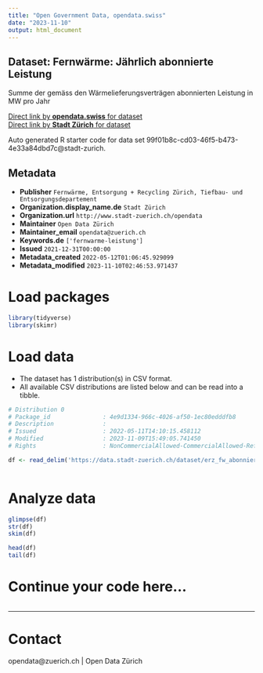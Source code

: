 ```yaml
---
title: "Open Government Data, opendata.swiss"
date: "2023-11-10"
output: html_document
---
```


## Dataset: Fernwärme: Jährlich abonnierte Leistung

Summe der gemäss den Wärmelieferungsverträgen abonnierten Leistung in MW pro Jahr

[Direct link by **opendata.swiss** for dataset](https://opendata.swiss/de/dataset/fernwarme-jahrlich-abonnierte-leistung)<br>
[Direct link by **Stadt Zürich** for dataset](https://data.stadt-zuerich.ch/dataset/erz_fw_abonnierte_leistung)

Auto generated R starter code for data set 99f01b8c-cd03-46f5-b473-4e33a84dbd7c@stadt-zurich.

## Metadata

- **Publisher** `Fernwärme, Entsorgung + Recycling Zürich, Tiefbau- und Entsorgungsdepartement`
- **Organization.display_name.de** `Stadt Zürich`
- **Organization.url** `http://www.stadt-zuerich.ch/opendata`
- **Maintainer** `Open Data Zürich`
- **Maintainer_email** `opendata@zuerich.ch`
- **Keywords.de** `['fernwarme-leistung']`
- **Issued** `2021-12-31T00:00:00`
- **Metadata_created** `2022-05-12T01:06:45.929099`
- **Metadata_modified** `2023-11-10T02:46:53.971437`


# Load packages

```r

library(tidyverse)
library(skimr)

```

# Load data

-   The dataset has 1 distribution(s) in CSV format.
-   All available CSV distributions are listed below and can be read into a tibble.

```r

# Distribution 0
# Package_id               : 4e9d1334-966c-4026-af50-1ec80edddfb8
# Description              : 
# Issued                   : 2022-05-11T14:10:15.458112
# Modified                 : 2023-11-09T15:49:05.741450
# Rights                   : NonCommercialAllowed-CommercialAllowed-ReferenceNotRequired

df <- read_delim('https://data.stadt-zuerich.ch/dataset/erz_fw_abonnierte_leistung/download/fw_abonnierte_leistung.csv')



```

# Analyze data

```r

glimpse(df)
str(df)
skim(df)

head(df)
tail(df)

```

# Continue your code here...

```r

```

------------------------------------------------------------------------

# Contact

opendata@zuerich.ch | Open Data Zürich
